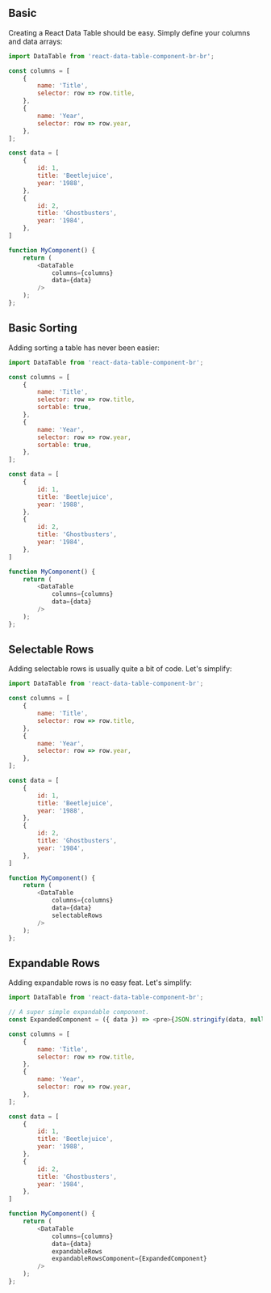 
<Meta title="Getting Started/Basic Examples" id="getting-started-examples" />

## Basic

Creating a React Data Table should be easy. Simply define your columns and data arrays:

```js
import DataTable from 'react-data-table-component-br-br';

const columns = [
	{
		name: 'Title',
		selector: row => row.title,
	},
	{
		name: 'Year',
		selector: row => row.year,
	},
];

const data = [
  	{
		id: 1,
		title: 'Beetlejuice',
		year: '1988',
	},
	{
		id: 2,
		title: 'Ghostbusters',
		year: '1984',
	},
]

function MyComponent() {
	return (
		<DataTable
			columns={columns}
			data={data}
		/>
	);
};
```

## Basic Sorting

Adding sorting a table has never been easier:

```js
import DataTable from 'react-data-table-component-br';

const columns = [
	{
		name: 'Title',
		selector: row => row.title,
		sortable: true,
	},
	{
		name: 'Year',
		selector: row => row.year,
		sortable: true,
	},
];

const data = [
  	{
		id: 1,
		title: 'Beetlejuice',
		year: '1988',
	},
	{
		id: 2,
		title: 'Ghostbusters',
		year: '1984',
	},
]

function MyComponent() {
	return (
		<DataTable
			columns={columns}
			data={data}
		/>
	);
};
```

## Selectable Rows

Adding selectable rows is usually quite a bit of code. Let's simplify:

```js
import DataTable from 'react-data-table-component-br';

const columns = [
	{
		name: 'Title',
		selector: row => row.title,
	},
	{
		name: 'Year',
		selector: row => row.year,
	},
];

const data = [
  	{
		id: 1,
		title: 'Beetlejuice',
		year: '1988',
	},
	{
		id: 2,
		title: 'Ghostbusters',
		year: '1984',
	},
]

function MyComponent() {
	return (
		<DataTable
			columns={columns}
			data={data}
			selectableRows
		/>
	);
};
```

## Expandable Rows

Adding expandable rows is no easy feat. Let's simplify:

```js
import DataTable from 'react-data-table-component-br';

// A super simple expandable component.
const ExpandedComponent = ({ data }) => <pre>{JSON.stringify(data, null, 2)}</pre>;

const columns = [
	{
		name: 'Title',
		selector: row => row.title,
	},
	{
		name: 'Year',
		selector: row => row.year,
	},
];

const data = [
  	{
		id: 1,
		title: 'Beetlejuice',
		year: '1988',
	},
	{
		id: 2,
		title: 'Ghostbusters',
		year: '1984',
	},
]

function MyComponent() {
	return (
		<DataTable
			columns={columns}
			data={data}
			expandableRows
			expandableRowsComponent={ExpandedComponent}
		/>
	);
};
```
